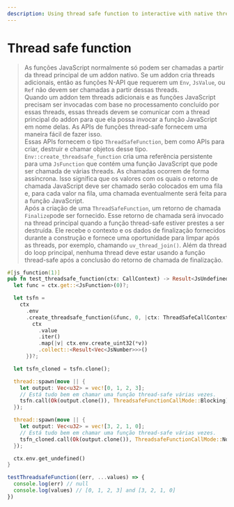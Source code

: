 ```yaml
---
description: Using thread safe function to interactive with native thread.
---
```


# Thread safe function

> As funções JavaScript normalmente só podem ser chamadas a partir da thread principal de um addon nativo. Se um addon cria threads adicionais, então as funções N-API que requerem um `Env`, `JsValue`, ou `Ref` não devem ser chamadas a partir dessas threads. <br/>
> Quando um addon tem threads adicionais e as funções JavaScript precisam ser invocadas com base no processamento concluído por essas threads, essas threads devem se comunicar com a thread principal do addon para que ela possa invocar a função JavaScript em nome delas. As APIs de funções thread-safe fornecem uma maneira fácil de fazer isso. <br/>
> Essas APIs fornecem o tipo `ThreadSafeFunction`, bem como APIs para criar, destruir e chamar objetos desse tipo. `Env::create_threadsafe_function` cria uma referência persistente para uma `JsFunction` que contém uma função JavaScript que pode ser chamada de várias threads. As chamadas ocorrem de forma assíncrona. Isso significa que os valores com os quais o retorno de chamada JavaScript deve ser chamado serão colocados em uma fila e, para cada valor na fila, uma chamada eventualmente será feita para a função JavaScript. <br />
> Após a criação de uma `ThreadSafeFunction`, um retorno de chamada `Finalize`pode ser fornecido. Esse retorno de chamada será invocado na thread principal quando a função thread-safe estiver prestes a ser destruída. Ele recebe o contexto e os dados de finalização fornecidos durante a construção e fornece uma oportunidade para limpar após as threads, por exemplo, chamando `uv_thread_join()`. Além da thread do loop principal, nenhuma thread deve estar usando a função thread-safe após a conclusão do retorno de chamada de finalização.

```rust
#[js_function(1)]
pub fn test_threadsafe_function(ctx: CallContext) -> Result<JsUndefined> {
  let func = ctx.get::<JsFunction>(0)?;

  let tsfn =
    ctx
      .env
      .create_threadsafe_function(&func, 0, |ctx: ThreadSafeCallContext<Vec<u32>>| {
        ctx
          .value
          .iter()
          .map(|v| ctx.env.create_uint32(*v))
          .collect::<Result<Vec<JsNumber>>>()
      })?;

  let tsfn_cloned = tsfn.clone();

  thread::spawn(move || {
    let output: Vec<u32> = vec![0, 1, 2, 3];
    // Está tudo bem em chamar uma função thread-safe várias vezes.
    tsfn.call(Ok(output.clone()), ThreadsafeFunctionCallMode::Blocking);
  });

  thread::spawn(move || {
    let output: Vec<u32> = vec![3, 2, 1, 0];
    // Está tudo bem em chamar uma função thread-safe várias vezes.
    tsfn_cloned.call(Ok(output.clone()), ThreadsafeFunctionCallMode::NonBlocking);
  });

  ctx.env.get_undefined()
}
```

```js
testThreadsafeFunction((err, ...values) => {
  console.log(err) // null
  console.log(values) // [0, 1, 2, 3] and [3, 2, 1, 0]
})
```
